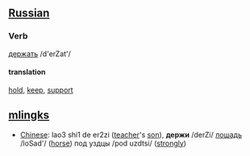 ==[[Russian]]==

===Verb===
[[:ru:держать|держать]] /d'erZat'/

====translation====
[[hold]], [[keep]], [[support]]

==[[mlingks]]==
*[[Chinese]]: lao3 shi1 de er2zi ([[teacher]]'s [[son]]), '''держи''' /derZi/ [[лошадь]] /loSad'/ ([[horse]]) под уздцы /pod uzdtsi/ ([[strongly]])